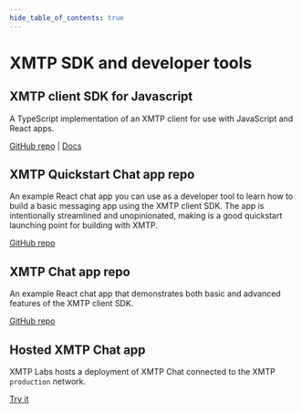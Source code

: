 ```yaml
---
hide_table_of_contents: true
---
```


# XMTP SDK and developer tools

## XMTP client SDK for Javascript

A TypeScript implementation of an XMTP client for use with JavaScript and React apps.

[GitHub repo](https://github.com/xmtp/xmtp-js) | [Docs](docs/client-sdk/javascript/tutorials/quickstart)

## XMTP Quickstart Chat app repo

An example React chat app you can use as a developer tool to learn how to build a basic messaging app using the XMTP client SDK. The app is intentionally streamlined and unopinionated, making is a good quickstart launching point for building with XMTP.

[GitHub repo](https://github.com/xmtp/xmtp-quickstart-react)

## XMTP Chat app repo

An example React chat app that demonstrates both basic and advanced features of the XMTP client SDK.

[GitHub repo](https://github.com/xmtp/example-chat-react)

## Hosted XMTP Chat app

XMTP Labs hosts a deployment of XMTP Chat connected to the XMTP `production` network.

[Try it](https://xmtp.chat)

<Feedback url="https://github.com/orgs/xmtp/discussions/categories/q-a"/>
